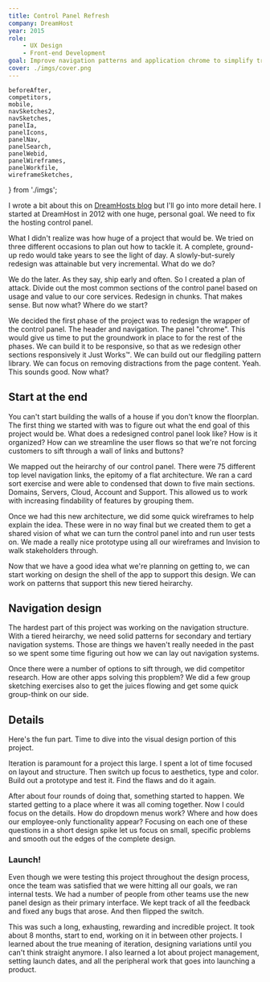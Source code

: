 ```yaml
---
title: Control Panel Refresh
company: DreamHost
year: 2015
role:
    - UX Design
    - Front-end Development
goal: Improve navigation patterns and application chrome to simplify traversing and removing distractions
cover: ./imgs/cover.png
---
```


	beforeAfter,
	competitors,
	mobile,
	navSketches2,
	navSketches,
	panelIa,
	panelIcons,
	panelNav,
	panelSearch,
	panelWebid,
	panelWireframes,
	panelWorkfile,
	wireframeSketches,
} from './imgs';

I wrote a bit about this on [DreamHosts blog](https://www.dreamhost.com/blog/2015/09/15/control-panel-design-update/) but I'll go into more detail here. I started at DreamHost in 2012 with one huge, personal goal. We need to fix the hosting control panel.

What I didn't realize was how huge of a project that would be. We tried on three different occasions to plan out how to tackle it. A complete, ground-up redo would take years to see the light of day. A slowly-but-surely redesign was attainable but very incremental. What do we do?

We do the later. As they say, ship early and often. So I created a plan of attack. Divide out the most common sections of the control panel based on usage and value to our core services. Redesign in chunks. That makes sense. But now what? Where do we start?

We decided the first phase of the project was to redesign the wrapper of the control panel. The header and navigation. The panel "chrome". This would give us time to put the groundwork in place to for the rest of the phases. We can build it to be responsive, so that as we redesign other sections responsively it Just Works&trade;. We can build out our fledgiling pattern library. We can focus on removing distractions from the page content. Yeah. This sounds good. Now what?

## Start at the end

You can't start building the walls of a house if you don't know the floorplan. The first thing we started with was to figure out what the end goal of this project would be. What does a redesigned control panel look like? How is it organized? How can we streamline the user flows so that we're not forcing customers to sift through a wall of links and buttons?

We mapped out the heirarchy of our control panel. There were 75 different top level navigation links, the epitomy of a flat architecture. We ran a card sort exercise and were able to condensed that down to five main sections. Domains, Servers, Cloud, Account and Support. This allowed us to work with increasing findability of features by grouping them.

<Asset src={panelIa} alt="panel information architecture" fullWidth />

Once we had this new architecture, we did some quick wireframes to help explain the idea. These were in no way final but we created them to get a shared vision of what we can turn the control panel into and run user tests on. We made a really nice prototype using all our wireframes and Invision to walk stakeholders through.

<Asset src={wireframeSketches} alt="wireframe sketches" fullWidth />
<Asset src={panelWireframes} alt="panel wireframes" fullWidth />

Now that we have a good idea what we're planning on getting to, we can start working on design the shell of the app to support this design. We can work on patterns that support this new tiered heirarchy.

## Navigation design

The hardest part of this project was working on the navigation structure. With a tiered heirarchy, we need solid patterns for secondary and tertiary navigation systems. Those are things we haven't really needed in the past so we spent some time figuring out how we can lay out navigation systems.

<Asset src={navSketches2} alt="navigation sketches" fullWidth />

Once there were a number of options to sift through, we did competitor research. How are other apps solving this propblem? We did a few group sketching exercises also to get the juices flowing and get some quick group-think on our side.

<Asset src={competitors} alt="competitors" fullWidth />
<Asset src={navSketches} alt="navigation sketches" fullWidth />

## Details

Here's the fun part. Time to dive into the visual design portion of this project.

<Asset src={panelWorkfile} alt="work" fullWidth />

Iteration is paramount for a project this large. I spent a lot of time focused on layout and structure. Then switch up focus to aesthetics, type and color. Build out a prototype and test it. Find the flaws and do it again.

After about four rounds of doing that, something started to happen. We started getting to a place where it was all coming together. Now I could focus on the details. How do dropdown menus work? Where and how does our employee-only functionality appear? Focusing on each one of these questions in a short design spike let us focus on small, specific problems and smooth out the edges of the complete design.

<Asset src={panelSearch} caption="Search" fullWidth />
<Asset src={panelNav} caption="Navigation" fullWidth />
<Asset src={panelIcons} caption="Icons" fullWidth />
<Asset src={panelWebid} caption="WebID" fullWidth />

### Launch!

Even though we were testing this project throughout the design process, once the team was satisfied that we were hitting all our goals, we ran internal tests. We had a number of people from other teams use the new panel design as their primary interface. We kept track of all the feedback and fixed any bugs that arose. And then flipped the switch.

<Asset src={beforeAfter} alt="before & after" fullWidth />
<Asset src={mobile} alt="Mobile" fullWidth />

This was such a long, exhausting, rewarding and incredible project. It took about 8 months, start to end, working on it in between other projects. I learned about the true meaning of iteration, designing variations until you can't think straight anymore. I also learned a lot about project management, setting launch dates, and all the peripheral work that goes into launching a product.
